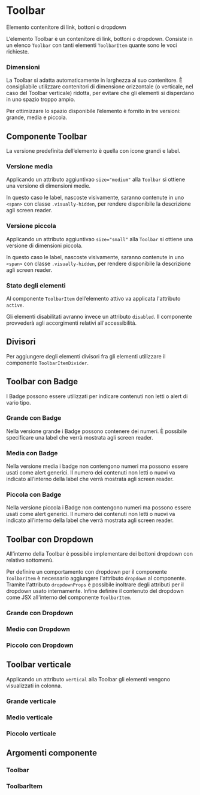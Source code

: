 
<Meta title='Documentazione/Menu di navigazione/Toolbar' of={Toolbar} />

# Toolbar

Elemento contenitore di link, bottoni o dropdown

L’elemento Toolbar è un contenitore di link, bottoni o dropdown. Consiste in un elenco `Toolbar` con tanti elementi `ToolbarItem` quante sono le voci richieste.

### Dimensioni

La Toolbar si adatta automaticamente in larghezza al suo contenitore. È consigliabile utilizzare contenitori di dimensione orizzontale (o verticale, nel caso del Toolbar verticale) ridotta, per evitare che gli elementi si disperdano in uno spazio troppo ampio.

Per ottimizzare lo spazio disponibile l’elemento è fornito in tre versioni: grande, media e piccola.

## Componente Toolbar

La versione predefinita dell’elemento è quella con icone grandi e label.

<Canvas>
  <Story id='componenti-toolbar--esempio' />
</Canvas>

### Versione media

Applicando un attributo aggiuntivao `size="medium"` alla `Toolbar` si ottiene una versione di dimensioni medie.

In questo caso le label, nascoste visivamente, saranno contenute in uno `<span>` con classe `.visually-hidden`, per rendere disponibile la descrizione agli screen reader.

<Canvas>
  <Story id='componenti-toolbar--esempio-medium' />
</Canvas>

### Versione piccola

Applicando un attributo aggiuntivao `size="small"` alla `Toolbar` si ottiene una versione di dimensioni piccola.

In questo caso le label, nascoste visivamente, saranno contenute in uno `<span>` con classe `.visually-hidden`, per rendere disponibile la descrizione agli screen reader.

<Canvas>
  <Story id='componenti-toolbar--esempio-small' />
</Canvas>

### Stato degli elementi

Al componente `ToolbarItem` dell’elemento attivo va applicata l'attributo `active`.

Gli elementi disabilitati avranno invece un attributo `disabled`. Il componente provvederà agli accorgimenti relativi all'accessibilità.

## Divisori

Per aggiungere degli elementi divisori fra gli elementi utilizzare il componente `ToolbarItemDivider`.

<Canvas>
  <Story id='componenti-toolbar--esempio-with-divider' />
</Canvas>

## Toolbar con Badge

I Badge possono essere utilizzati per indicare contenuti non letti o alert di vario tipo.

### Grande con Badge

Nella versione grande i Badge possono contenere dei numeri. È possibile specificare una label che verrà mostrata agli screen reader.

<Canvas>
  <Story id='componenti-toolbar--esempio-con-badge-grande' />
</Canvas>

### Media con Badge

Nella versione media i badge non contengono numeri ma possono essere usati come alert generici. Il numero dei contenuti non letti o nuovi va indicato all’interno della label che verrà mostrata agli screen reader.

<Canvas>
  <Story id='componenti-toolbar--esempio-con-badge-medio' />
</Canvas>

### Piccola con Badge

Nella versione piccola i Badge non contengono numeri ma possono essere usati come alert generici. Il numero dei contenuti non letti o nuovi va indicato all’interno della label che verrà mostrata agli screen reader.

<Canvas>
  <Story id='componenti-toolbar--esempio-con-badge-piccolo' />
</Canvas>

## Toolbar con Dropdown

All’interno della Toolbar è possibile implementare dei bottoni dropdown con relativo sottomenù.

Per definire un comportamento con dropdown per il componente `ToolbarItem` è necessario aggiungere l'attributo `dropdown` al componente. Tramite l'attributo `dropdownProps` è possibile inoltrare degli attributi per il dropdown usato internamente.
Infine definire il contenuto del dropdown come JSX all'interno del componente `ToolbarItem`.

### Grande con Dropdown

<Canvas>
  <Story id='componenti-toolbar--esempio-con-dropdown-grande' />
</Canvas>

### Medio con Dropdown

<Canvas>
  <Story id='componenti-toolbar--esempio-con-dropdown-media' />
</Canvas>

### Piccolo con Dropdown

<Canvas>
  <Story id='componenti-toolbar--esempio-con-dropdown-piccola' />
</Canvas>

## Toolbar verticale

Applicando un attributo `vertical` alla Toolbar gli elementi vengono visualizzati in colonna.

### Grande verticale

<Canvas>
  <Story id='componenti-toolbar--esempio-verticale-grande' />
</Canvas>

### Medio verticale

<Canvas>
  <Story id='componenti-toolbar--esempio-verticale-media' />
</Canvas>

### Piccolo verticale

<Canvas>
  <Story id='componenti-toolbar--esempio-verticale-piccola' />
</Canvas>

## Argomenti componente

### Toolbar

<ArgsTable of={Toolbar} />

### ToolbarItem

<ArgsTable of={ToolbarItem} />
